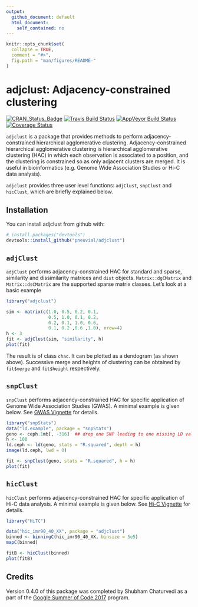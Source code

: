 ```yaml
---
output: 
  github_document: default
  html_document:
    self_contained: no
---
```


```r
knitr::opts_chunk$set(
  collapse = TRUE,
  comment = "#>",
  fig.path = "man/figures/README-"
)
```

# adjclust: Adjacency-constrained clustering

[![CRAN_Status_Badge](http://www.r-pkg.org/badges/version/adjclust)](https://cran.r-project.org/package=adjclust)
[![Travis Build Status](https://travis-ci.org/pneuvial/adjclust.svg?branch=master)](https://travis-ci.org/pneuvial/adjclust)
[![AppVeyor Build Status](https://ci.appveyor.com/api/projects/status/github/pneuvial/adjclust?branch=master&svg=true)](https://ci.appveyor.com/project/pneuvial/adjclust)
[![Coverage Status](https://img.shields.io/codecov/c/github/pneuvial/adjclust/master.svg)](https://codecov.io/github/pneuvial/adjclust?branch=master)


`adjclust` is a package that provides methods to perform adjacency-constrained hierarchical agglomerative clustering. Adjacency-constrained hierarchical agglomerative clustering is hierarchical agglomerative clustering (HAC) in which each observation is associated to a position, and the clustering is constrained so as only adjacent clusters are merged. It is useful in bioinformatics (e.g. Genome Wide Association Studies or Hi-C data analysis).

`adjclust` provides three user level functions: `adjClust`, `snpClust` and `hicClust`, which are briefly explained below.

## Installation

You can install adjclust from github with:

```r
# install.packages("devtools")
devtools::install_github("pneuvial/adjclust")
```


## `adjClust` 

`adjClust` performs adjacency-constrained HAC for standard and sparse, similarity and dissimilarity matrices and `dist` objects. `Matrix::dgCMatrix` and `Matrix::dsCMatrix` are the supported sparse matrix classes. Let's look at a basic example

```r
library("adjclust")

sim <- matrix(c(1.0, 0.5, 0.2, 0.1,
                0.5, 1.0, 0.1, 0.2,
                0.2, 0.1, 1.0, 0.6,
                0.1, 0.2 ,0.6 ,1.0), nrow=4)
h <- 3
fit <- adjClust(sim, "similarity", h)
plot(fit)
```

The result is of class `chac`. It can be plotted as a dendogram (as shown above). Successive merge and heights of clustering can be obtained by `fit$merge` and `fit$height` respectively.

## `snpClust` 

`snpClust` performs adjacency-constrained HAC for specific application of Genome Wide Association Studies (GWAS). A minimal example is given below. See [GWAS Vignette](vignettes/snpClust.Rmd) for details.

```r
library("snpStats")
data("ld.example", package = "snpStats")
geno <- ceph.1mb[, -316]  ## drop one SNP leading to one missing LD value
h <- 100
ld.ceph <- ld(geno, stats = "R.squared", depth = h)
image(ld.ceph, lwd = 0)

fit <- snpClust(geno, stats = "R.squared", h = h)
plot(fit)
```

## `hicClust` 

 `hicClust` performs adjacency-constrained HAC for specific application of Hi-C data analysis. A minimal example is given below. See [Hi-C Vignette](vignettes/hicClust.Rmd) for details.

```r
library("HiTC")
```

```r
data("hic_imr90_40_XX", package = "adjclust")
binned <- binningC(hic_imr90_40_XX, binsize = 5e5)
mapC(binned)

fitB <- hicClust(binned)
plot(fitB)
```


## Credits 

Version 0.4.0 of this package was completed by Shubham Chaturvedi as a part of the [Google Summer of Code 2017](https://summerofcode.withgoogle.com/projects/#4961904920363008) program.

